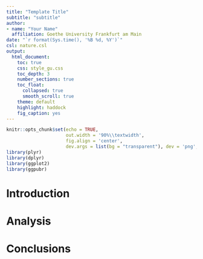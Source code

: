 ```yaml
---
title: "Template Title"
subtitle: "subtitle"
author: 
- name: "Your Name"
  affiliation: Goethe University Frankfurt am Main
date: "`r format(Sys.time(), '%B %d, %Y')`"
csl: nature.csl
output:
  html_document:
    toc: true
    css: style_gu.css
    toc_depth: 3
    number_sections: true
    toc_float: 
      collapsed: true
      smooth_scroll: true
    theme: default
    highlight: haddock
    fig_caption: yes
---
```


```r
knitr::opts_chunk$set(echo = TRUE, 
                      out.width = '90%\\textwidth', 
                      fig.align = 'center',
                      dev.args = list(bg = "transparent"), dev = 'png', dpi = 200)
library(plyr)
library(dplyr)
library(ggplot2)
library(ggpubr)
```

# Introduction

# Analysis

# Conclusions
